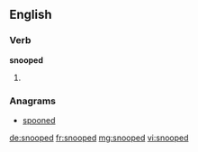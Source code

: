 ==English==

===Verb===
'''snooped'''

# {{en-past of|snoop}}

===Anagrams===
* [[spooned#English|spooned]]

[[de:snooped]]
[[fr:snooped]]
[[mg:snooped]]
[[vi:snooped]]